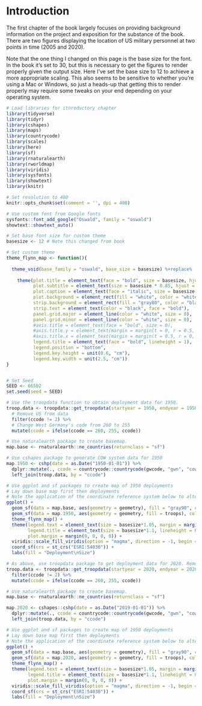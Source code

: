# Introduction {#introduction}

The first chapter of the book largely focuses on providing background information on the project and exposition for the substance of the book. There are two figures displaying the location of US military personnel at two points in time (2005 and 2020). 

Note that the one thing I changed on this page is the base size for the font. In the book it's set to 30, but this is necessary to get the figures to render properly given the output size. Here I've set the base size to 12 to achieve a more appropriate scaling. This also seems to be sensitive to whether you're using a Mac or Windows, so just a heads-up that getting this to render properly may require some tweaks on your end depending on your operating system. 

```{r, warning=FALSE, message=FALSE}
# Load libraries for itnroductory chapter
library(tidyverse)
library(tidyr)
library(cshapes)
library(maps)
library(countrycode)
library(scales)
library(here)
library(sf)
library(rnaturalearth)
library(rworldmap)
library(viridis)
library(sysfonts)
library(showtext)
library(knitr)

# Set resolution to 400
knitr::opts_chunk$set(comment = '', dpi = 400)

# Use custom font from Google fonts
sysfonts::font_add_google("Oswald", family = "oswald")
showtext::showtext_auto()

# Set base font size for custom theme
basesize <- 12 # Note this changed from book

# Set custom theme
theme_flynn_map <- function(){
  
  theme_void(base_family = "oswald", base_size = basesize) %+replace% 
    
    theme(plot.title = element_text(face = "bold", size = basesize, hjust = 0, margin = margin(t = 0, b = 0.3, l = 0, r = 0, unit = "cm")),
          plot.subtitle = element_text(size = basesize * 0.85, hjust = 0, margin = margin(t = 0, b = 0.3, l = 0, r = 0, unit = "cm")),
          plot.caption = element_text(face = "italic", size = basesize * 0.65, hjust = 1, margin = margin(t = 0.2, unit = "cm")),
          plot.background = element_rect(fill = "white", color = "white"),
          strip.background = element_rect(fill = "gray80", color = "black"),
          strip.text = element_text(color = "black", face = "bold"),
          panel.grid.major = element_line(color = "white", size = 0),
          panel.grid.minor = element_line(color = "white", size = 0),
          #axis.title = element_text(face = "bold", size = 0),
          #axis.title.y = element_text(margin = margin(t = 0, r = 0.5, b = 0, l = 0, unit = "cm")),
          #axis.title.x = element_text(margin = margin(t = 0.5, r = 0, b = 0, l = 0, unit = "cm")),
          legend.title = element_text(face = "bold", lineheight = 1),
          legend.position = "bottom",
          legend.key.height = unit(0.6, "cm"),
          legend.key.width = unit(2.5, "cm"))
}


# Set Seed
SEED <- 66502
set.seed(seed = SEED)

```



```{r maps of deployments in 1950}

# Use the troopdata function to obtain deployment data for 1950.
troop.data <- troopdata::get_troopdata(startyear = 1950, endyear = 1950) %>% 
  # Remove US from data
  filter(ccode != 2) %>% 
  # Change West Germany's code from 260 to 255
  mutate(ccode = ifelse(ccode == 260, 255, ccode))

# Use naturalearth package to create basemap.
map.base <- rnaturalearth::ne_countries(returnclass = "sf")

# Use cshapes package to generate COW system data for 1950
map.1950 <- cshp(date = as.Date("1950-01-01")) %>%  
  dplyr::mutate(., ccode = countrycode::countrycode(gwcode, "gwn", "cown")) %>% 
  left_join(troop.data, by = "ccode")

# Use ggplot and sf packages to create map of 1950 deployments
# Lay down base map first then deployments
# Note the application of the coordinate reference system below to alter projection from default
ggplot() +
  geom_sf(data = map.base, aes(geometry = geometry), fill = "gray90", color = "gray90", size = 0.1) +
  geom_sf(data = map.1950, aes(geometry = geometry, fill = troops), color = "white", size = 0.1) +
  theme_flynn_map() +
  theme(legend.text = element_text(size = basesize*1.05, margin = margin(t = -6, unit = "pt")),
        legend.title = element_text(size = basesize*1.1, lineheight = 0.3),
        plot.margin = margin(0, 0, 0, 0)) +
  viridis::scale_fill_viridis(option = "magma", direction = -1, begin = 0.1, end = 0.9, na.value = "gray90", breaks = c(0, 20, 200, 2000, 20000, 200000), limits = c(0, 200000), trans = "log1p", label = comma_format()) +
  coord_sf(crs = st_crs("ESRI:54030")) +
  labs(fill = "Deployment\nSize")

```



```{r maps of deployments in 2020}

# As above, use troopdata package to get deployment data for 2020. Remove US, and change West Germany's country code.
troop.data <- troopdata::get_troopdata(startyear = 2020, endyear = 2020) %>% 
  filter(ccode != 2) %>% 
  mutate(ccode = ifelse(ccode == 260, 255, ccode))

# Use naturalearth package to create basemap.
map.base <- rnaturalearth::ne_countries(returnclass = "sf")

map.2020 <- cshapes::cshp(date = as.Date("2019-01-01")) %>%  
  dplyr::mutate(., ccode = countrycode::countrycode(gwcode, "gwn", "cown")) %>% 
  left_join(troop.data, by = "ccode")

# Use ggplot and sf packages to create map of 1950 deployments
# Lay down base map first then deployments
# Note the application of the coordinate reference system below to alter projection from default
ggplot() +
  geom_sf(data = map.base, aes(geometry = geometry), fill = "gray90", color = "gray90", size = 0.1) +
  geom_sf(data = map.2020, aes(geometry = geometry, fill = troops), color = "white", size = 0.1) +
  theme_flynn_map() +
  theme(legend.text = element_text(size = basesize*1.05, margin = margin(t = -6, unit = "pt")),
        legend.title = element_text(size = basesize*1.1, lineheight = 0.3),
        plot.margin = margin(0, 0, 0, 0)) +
  viridis::scale_fill_viridis(option = "magma", direction = -1, begin = 0.1, end = 0.9, na.value = "gray90", breaks = c(0, 20, 200, 2000, 20000, 200000), limits = c(0, 200000), trans = "log1p", label = comma_format()) +
  coord_sf(crs = st_crs("ESRI:54030")) +
  labs(fill = "Deployment\nSize")

```

